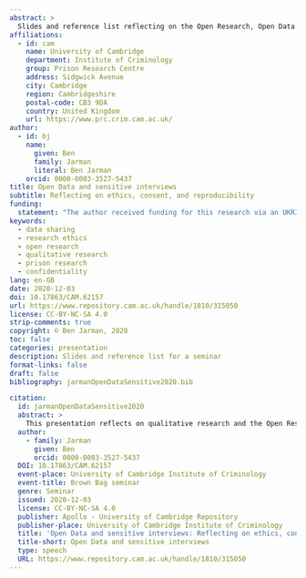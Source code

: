 ```yaml
---
abstract: >
  Slides and reference list reflecting on the Open Research, Open Data and Open Access agendas; describing ethical and methodological issues raised by these when applied to qualitative data; and identifying how these concerns may be particularly relevant when considering qualitative data gathered through studies of prison(er)s.
affiliations:
  - id: cam
    name: University of Cambridge
    department: Institute of Criminology
    group: Prison Research Centre
    address: Sidgwick Avenue
    city: Cambridge
    region: Cambridgeshire
    postal-code: CB3 9DA
    country: United Kingdom
    url: https://www.prc.crim.cam.ac.uk/
author:
  - id: bj
    name:
      given: Ben
      family: Jarman
      literal: Ben Jarman
    orcid: 0000-0003-3527-5437
title: Open Data and sensitive interviews
subtitle: Reflecting on ethics, consent, and reproducibility
funding:
  statement: "The author received funding for this research via an UKRI PhD studentship, ESRC reference 2405252, co-funded by Quakers in Britain."
keywords:  
  - data sharing
  - research ethics
  - open research
  - qualitative research
  - prison research
  - confidentiality
lang: en-GB
date: 2020-12-03
doi: 10.17863/CAM.62157
url: https://www.repository.cam.ac.uk/handle/1810/315050
license: CC-BY-NC-SA 4.0
strip-comments: true
copyright: © Ben Jarman, 2020
toc: false
categories: presentation
description: Slides and reference list for a seminar
format-links: false
draft: false
bibliography: jarmanOpenDataSensitive2020.bib

citation:
  id: jarmanOpenDataSensitive2020
  abstract: >
    This presentation reflects on qualitative research and the Open Research, Open Data and Open Access agendas. It describes ethical and methodological issues raised by these when applied to qualitative data, and identifies how these concerns may be particularly relevant when considering qualitative data gathered through studies of prison(er)s.
  author:
    - family: Jarman
      given: Ben
      orcid: 0000-0003-3527-5437
  DOI: 10.17863/CAM.62157
  event-place: University of Cambridge Institute of Criminology
  event-title: Brown Bag seminar
  genre: Seminar
  issued: 2020-12-03
  license: CC-BY-NC-SA 4.0
  publisher: Apollo - University of Cambridge Repository
  publisher-place: University of Cambridge Institute of Criminology
  title: 'Open Data and sensitive interviews: Reflecting on ethics, consent, and reproducibility'
  title-short: Open Data and sensitive interviews
  type: speech
  URL: https://www.repository.cam.ac.uk/handle/1810/315050
---
```

